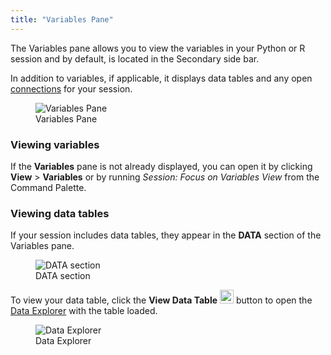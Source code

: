 ```yaml
---
title: "Variables Pane"
---
```


The Variables pane allows you to view the variables in your Python or R session and by default, is located in the Secondary side bar.

In addition to variables, if applicable, it displays data tables and any open [connections](connections-pane.qmd) for your session.

![Variables Pane](images/variables-pane.png)

### Viewing variables

If the **Variables** pane is not already displayed, you can open it by clicking **View** > **Variables** or by running *Session: Focus on Variables View* from the Command Palette.

### Viewing data tables

If your session includes data tables, they appear in the **DATA** section of the Variables pane.

![DATA section](images/data-tables.png)

To view your data table, click the **View Data Table** ![](images/view-data-tables-button.png){width=22px} button to open the [Data Explorer](data-explorer.qmd) with the table loaded.

![Data Explorer](images/data-explorer-button.png)

<!--- Adding this may be overkill and that the link to the connections doc above is enough?

### Connections
If your session has open connections, clicking the database icon that appears close to the object name, opens the connection in the Connections pane. For more information about connections, see the Connections Pane section.

<screenshot>

-->